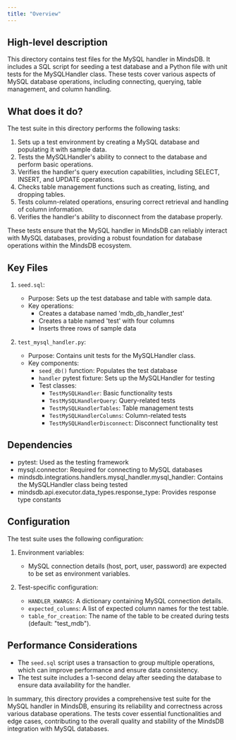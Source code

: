 ```yaml
---
title: "Overview"
---
```


## High-level description
This directory contains test files for the MySQL handler in MindsDB. It includes a SQL script for seeding a test database and a Python file with unit tests for the MySQLHandler class. These tests cover various aspects of MySQL database operations, including connecting, querying, table management, and column handling.

## What does it do?
The test suite in this directory performs the following tasks:

1. Sets up a test environment by creating a MySQL database and populating it with sample data.
2. Tests the MySQLHandler's ability to connect to the database and perform basic operations.
3. Verifies the handler's query execution capabilities, including SELECT, INSERT, and UPDATE operations.
4. Checks table management functions such as creating, listing, and dropping tables.
5. Tests column-related operations, ensuring correct retrieval and handling of column information.
6. Verifies the handler's ability to disconnect from the database properly.

These tests ensure that the MySQL handler in MindsDB can reliably interact with MySQL databases, providing a robust foundation for database operations within the MindsDB ecosystem.

## Key Files

1. `seed.sql`:
   - Purpose: Sets up the test database and table with sample data.
   - Key operations:
     - Creates a database named 'mdb_db_handler_test'
     - Creates a table named 'test' with four columns
     - Inserts three rows of sample data

2. `test_mysql_handler.py`:
   - Purpose: Contains unit tests for the MySQLHandler class.
   - Key components:
     - `seed_db()` function: Populates the test database
     - `handler` pytest fixture: Sets up the MySQLHandler for testing
     - Test classes:
       - `TestMySQLHandler`: Basic functionality tests
       - `TestMySQLHandlerQuery`: Query-related tests
       - `TestMySQLHandlerTables`: Table management tests
       - `TestMySQLHandlerColumns`: Column-related tests
       - `TestMySQLHandlerDisconnect`: Disconnect functionality test

## Dependencies
- pytest: Used as the testing framework
- mysql.connector: Required for connecting to MySQL databases
- mindsdb.integrations.handlers.mysql_handler.mysql_handler: Contains the MySQLHandler class being tested
- mindsdb.api.executor.data_types.response_type: Provides response type constants

## Configuration
The test suite uses the following configuration:

1. Environment variables:
   - MySQL connection details (host, port, user, password) are expected to be set as environment variables.

2. Test-specific configuration:
   - `HANDLER_KWARGS`: A dictionary containing MySQL connection details.
   - `expected_columns`: A list of expected column names for the test table.
   - `table_for_creation`: The name of the table to be created during tests (default: "test_mdb").

## Performance Considerations
- The `seed.sql` script uses a transaction to group multiple operations, which can improve performance and ensure data consistency.
- The test suite includes a 1-second delay after seeding the database to ensure data availability for the handler.

In summary, this directory provides a comprehensive test suite for the MySQL handler in MindsDB, ensuring its reliability and correctness across various database operations. The tests cover essential functionalities and edge cases, contributing to the overall quality and stability of the MindsDB integration with MySQL databases.